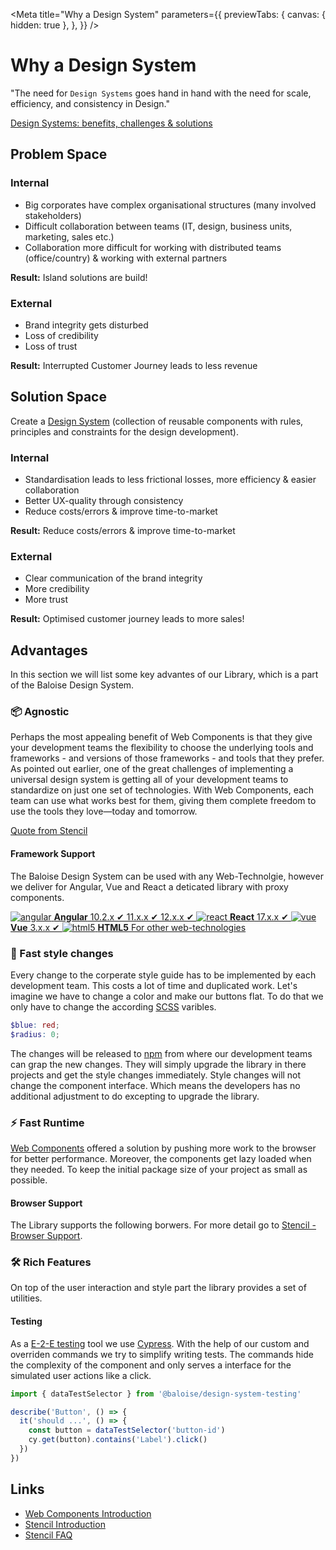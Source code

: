 
<Meta
  title="Why a Design System"
  parameters={{
    previewTabs: {
      canvas: { hidden: true },
    },
  }}
/>

# Why a Design System

"The need for `Design Systems` goes hand in hand with the need for scale, efficiency, and consistency in Design."

[Design Systems: benefits, challenges & solutions](https://uxdesign.cc/design-systems-62f648c6dccf)

## Problem Space

### Internal

- Big corporates have complex organisational structures (many involved stakeholders)
- Difficult collaboration between teams (IT, design, business units, marketing, sales etc.)
- Collaboration more difficult for working with distributed teams (office/country) & working with external partners

**Result:** Island solutions are build!

### External

- Brand integrity gets disturbed
- Loss of credibility
- Loss of trust

**Result:** Interrupted Customer Journey leads to less revenue

## Solution Space

Create a [Design System](https://stenciljs.com/docs/what-is-design-system) (collection of reusable components with rules, principles and constraints for the design development).

### Internal

- Standardisation leads to less frictional losses, more efficiency & easier collaboration
- Better UX-quality through consistency
- Reduce costs/errors & improve time-to-market

**Result:** Reduce costs/errors & improve time-to-market

### External

- Clear communication of the brand integrity
- More credibility
- More trust

**Result:** Optimised customer journey leads to more sales!

## Advantages

In this section we will list some key advantes of our Library, which is a part of the Baloise Design System.

### 📦 Agnostic

Perhaps the most appealing benefit of Web Components is that they give your development teams the flexibility to choose the underlying tools and frameworks - and versions of those frameworks - and tools that they prefer. As pointed out earlier, one of the great challenges of implementing a universal design system is getting all of your development teams to standardize on just one set of technologies. With Web Components, each team can use what works best for them, giving them complete freedom to use the tools they love—today and tomorrow.

[Quote from Stencil](https://stenciljs.com/docs/faq)

#### Framework Support

The Baloise Design System can be used with any Web-Technolgie, however we deliver for Angular, Vue and React a deticated library with proxy components.

<div className="link-list">
  <a className="link-item" href="?path=/docs/getting-started-angular-overview--page">
    <img src={AngularLogo} alt="angular" />
    <span>
      <strong>Angular</strong>
      10.2.x ✔ 11.x.x ✔ 12.x.x ✔
    </span>
  </a>
  <a className="link-item" href="?path=/docs/getting-started-react-overview--page">
    <img src={ReactLogo} alt="react" />
    <span>
      <strong>React</strong>
      17.x.x ✔
    </span>
  </a>
  <a className="link-item" href="?path=/docs/getting-started-vue-overview--page">
    <img src={VueLogo} alt="vue" />
    <span>
      <strong>Vue</strong>
      3.x.x ✔
    </span>
  </a>
  <a className="link-item" href="?path=/docs/getting-started-angular-overview--page">
    <img src={HTMLLogo} alt="html5" />
    <span>
      <strong>HTML5</strong>
      For other web-technologies
    </span>
  </a>
</div>

### 🎨 Fast style changes

Every change to the corperate style guide has to be implemented by each development team. This costs a lot of time and duplicated work. Let's imagine we have to change a color and make our buttons flat. To do that we only have to change the according [SCSS](https://sass-lang.com/) varibles.

```scss
$blue: red;
$radius: 0;
```

The changes will be released to [npm](https://www.npmjs.com/package/@baloise/design-system-components) from where our development teams can grap the new changes.
They will simply upgrade the library in there projects and get the style changes immediately.
Style changes will not change the component interface. Which means the developers has no additional adjustment to do excepting to upgrade the library.

### ⚡️ Fast Runtime

[Web Components](https://developer.mozilla.org/de/docs/Web/Web_Components) offered a solution by pushing more work to the browser for better performance. Moreover, the components get lazy loaded when they needed. To keep the initial package size of your project as small as possible.

#### Browser Support

The Library supports the following borwers. For more detail go to [Stencil - Browser Support](https://stenciljs.com/docs/browser-support).

### 🛠️ Rich Features

On top of the user interaction and style part the library provides a set of utilities.

#### Testing

As a [E-2-E testing](?path=/docs/getting-started-testing--page) tool we use [Cypress](https://www.cypress.io/). With the help of our custom and overriden commands we try to simplify writing tests.
The commands hide the complexity of the component and only serves a interface for the simulated user actions like a click.

```typescript
import { dataTestSelector } from '@baloise/design-system-testing'

describe('Button', () => {
  it('should ...', () => {
    const button = dataTestSelector('button-id')
    cy.get(button).contains('Label').click()
  })
})
```

## Links

- [Web Components Introduction](https://www.webcomponents.org/introduction)
- [Stencil Introduction](https://stenciljs.com/docs/introduction)
- [Stencil FAQ](https://stenciljs.com/docs/faq)
